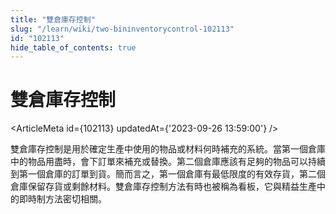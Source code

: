 ```yaml
---
title: "雙倉庫存控制"
slug: "/learn/wiki/two-bininventorycontrol-102113"
id: "102113"
hide_table_of_contents: true
---
```



# 雙倉庫存控制

<ArticleMeta id={102113} updatedAt={'2023-09-26 13:59:00'} />
<div className='border-solid border-b border-t-0 my-4 border-[var(--ifm-color-gray-300)]' />

雙倉庫存控制是用於確定生產中使用的物品或材料何時補充的系統。當第一個倉庫中的物品用盡時，會下訂單來補充或替換。第二個倉庫應該有足夠的物品可以持續到第一個倉庫的訂單到貨。簡而言之，第一個倉庫有最低限度的有效存貨，第二個倉庫保留存貨或剩餘材料。雙倉庫存控制方法有時也被稱為看板，它與精益生產中的即時制方法密切相關。
